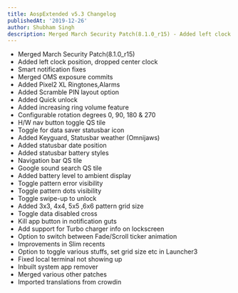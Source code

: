 ```yaml
---
title: AospExtended v5.3 Changelog
publishedAt: '2019-12-26'
author: Shubham Singh
description: Merged March Security Patch(8.1.0_r15) - Added left clock position, dropped center clock - Added left clock position, dropped center clock
---
```


- Merged March Security Patch(8.1.0_r15)
- Added left clock position, dropped center clock
- Smart notification fixes
- Merged OMS exposure commits
- Added Pixel2 XL Ringtones,Alarms
- Added Scramble PIN layout option
- Added Quick unlock
- Added increasing ring volume feature
- Configurable rotation degrees 0, 90, 180 & 270
- H/W nav button toggle QS tile
- Toggle for data saver statusbar icon
- Added Keyguard, Statusbar weather (Omnijaws)
- Added statusbar date position
- Added statusbar battery styles
- Navigation bar QS tile
- Google sound search QS tile
- Added battery level to ambient display
- Toggle pattern error visibility
- Toggle pattern dots visibility
- Toggle swipe-up to unlock
- Added 3x3, 4x4, 5x5 ,6x6 pattern grid size
- Toggle data disabled cross
- Kill app button in notification guts
- Add support for Turbo charger info on lockscreen
- Option to switch between Fade/Scroll ticker animation
- Improvements in Slim recents
- Option to toggle various stuffs, set grid size etc in Launcher3
- Fixed local terminal not showing up
- Inbuilt system app remover
- Merged various other patches
- Imported translations from crowdin
